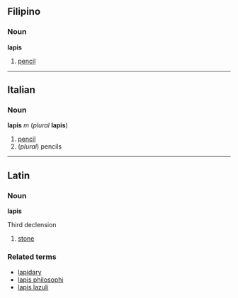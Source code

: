 ==Filipino==
===Noun===
'''lapis'''

#[[pencil]]

----
==Italian==
===Noun===
'''lapis''' ''m'' (''plural'' '''lapis''')

#[[pencil]]
#(''plural'') pencils

----
==Latin==
===Noun===
'''lapis'''

Third declension
#[[stone]]

===Related terms===
*[[lapidary]]
*[[lapis philosophi]]
*[[lapis lazuli]]